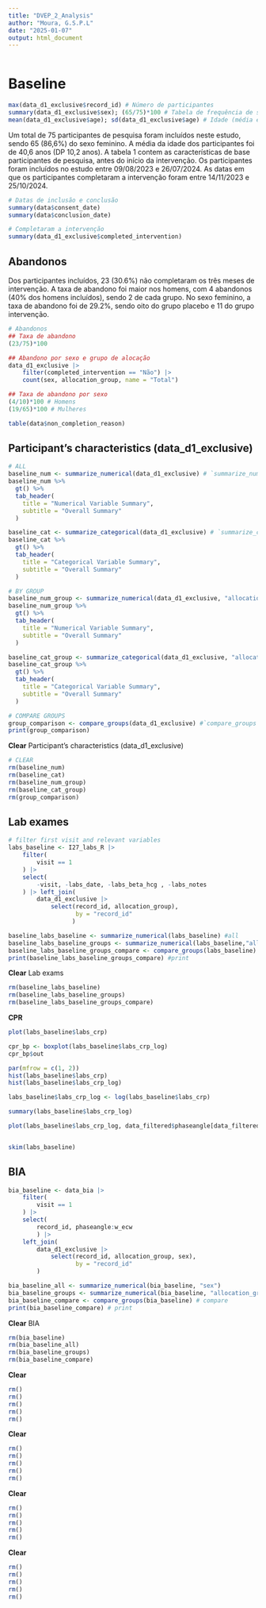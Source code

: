 ```yaml
---
title: "DVEP_2_Analysis"
author: "Moura, G.S.P.L"
date: "2025-01-07"
output: html_document
---
```


```r

```

# Baseline

```r
max(data_d1_exclusive$record_id) # Número de participantes
summary(data_d1_exclusive$sex); (65/75)*100 # Tabela de frequência de sexo e porcentagem do sexo feminino
mean(data_d1_exclusive$age); sd(data_d1_exclusive$age) # Idade (média e DP)
```

Um total de 75 participantes de pesquisa foram incluídos neste estudo, sendo 65 (86,6%) do sexo feminino. A média da idade dos participantes foi de 40,6 anos (DP 10,2 anos). A tabela 1 contem as características de base participantes de pesquisa, antes do início da intervenção. Os participantes foram incluídos no estudo entre 09/08/2023 e 26/07/2024. As datas em que os participantes completaram a intervenção foram entre 14/11/2023 e 25/10/2024.

```r
# Datas de inclusão e conclusão
summary(data$consent_date)
summary(data$conclusion_date)

# Completaram a intervenção
summary(data_d1_exclusive$completed_intervention)
```

## Abandonos
Dos participantes incluídos, 23 (30.6%) não completaram os três meses de intervenção. A taxa de abandono foi maior nos homens, com 4 abandonos (40% dos homens incluídos), sendo 2 de cada grupo. No sexo feminino, a taxa de abandono foi de 29.2%, sendo oito do grupo placebo e 11 do grupo intervenção.

```r
# Abandonos
## Taxa de abandono
(23/75)*100 

## Abandono por sexo e grupo de alocação
data_d1_exclusive |> 
    filter(completed_intervention == "Não") |> 
    count(sex, allocation_group, name = "Total")

## Taxa de abandono por sexo
(4/10)*100 # Homens
(19/65)*100 # Mulheres

table(data$non_completion_reason)
```

## Participant's characteristics (data_d1_exclusive)
```r
# ALL
baseline_num <- summarize_numerical(data_d1_exclusive) # `summarize_numerical()`
baseline_num %>%
  gt() %>%
  tab_header(
    title = "Numerical Variable Summary",
    subtitle = "Overall Summary"
  )

baseline_cat <- summarize_categorical(data_d1_exclusive) # `summarize_categorical()`
baseline_cat %>%
  gt() %>%
  tab_header(
    title = "Categorical Variable Summary",
    subtitle = "Overall Summary"
  )

# BY GROUP
baseline_num_group <- summarize_numerical(data_d1_exclusive, "allocation_group") # `summarize_numerical()`
baseline_num_group %>%
  gt() %>%
  tab_header(
    title = "Numerical Variable Summary",
    subtitle = "Overall Summary"
  )

baseline_cat_group <- summarize_categorical(data_d1_exclusive, "allocation_group") # `summarize_categorical()`
baseline_cat_group %>%
  gt() %>%
  tab_header(
    title = "Categorical Variable Summary",
    subtitle = "Overall Summary"
  )

# COMPARE GROUPS
group_comparison <- compare_groups(data_d1_exclusive) #`compare_groups`
print(group_comparison)
```

**Clear** Participant's characteristics (data_d1_exclusive)
```r
# CLEAR
rm(baseline_num)
rm(baseline_cat)
rm(baseline_num_group)
rm(baseline_cat_group)
rm(group_comparison)
```

## Lab exames
```r
# filter first visit and relevant variables
labs_baseline <- I27_labs_R |> 
    filter(
        visit == 1
    ) |> 
    select(
        -visit, -labs_date, -labs_beta_hcg , -labs_notes
    ) |> left_join(
        data_d1_exclusive |> 
            select(record_id, allocation_group),
                   by = "record_id"
                  )

baseline_labs_baseline <- summarize_numerical(labs_baseline) #all
baseline_labs_baseline_groups <- summarize_numerical(labs_baseline,"allocation_group") #groups
baseline_labs_baseline_groups_compare <- compare_groups(labs_baseline) #compare
print(baseline_labs_baseline_groups_compare) #print
```

**Clear** Lab exams
```r
rm(baseline_labs_baseline)
rm(baseline_labs_baseline_groups)
rm(baseline_labs_baseline_groups_compare)
```

**CPR**
```r

plot(labs_baseline$labs_crp)

cpr_bp <- boxplot(labs_baseline$labs_crp_log)
cpr_bp$out

par(mfrow = c(1, 2)) 
hist(labs_baseline$labs_crp)
hist(labs_baseline$labs_crp_log)

labs_baseline$labs_crp_log <- log(labs_baseline$labs_crp)

summary(labs_baseline$labs_crp_log)

plot(labs_baseline$labs_crp_log, data_filtered$phaseangle[data_filtered$visit == 1])


skim(labs_baseline)
```


## BIA
```r
bia_baseline <- data_bia |>
    filter(
        visit == 1
    ) |> 
    select(
        record_id, phaseangle:w_ecw
        ) |> 
    left_join(
        data_d1_exclusive |> 
            select(record_id, allocation_group, sex),
                   by = "record_id"
        )

bia_baseline_all <- summarize_numerical(bia_baseline, "sex")
bia_baseline_groups <- summarize_numerical(bia_baseline, "allocation_group") #groups
bia_baseline_compare <- compare_groups(bia_baseline) # compare
print(bia_baseline_compare) # print
```

**Clear** BIA
```r
rm(bia_baseline)
rm(bia_baseline_all)
rm(bia_baseline_groups)
rm(bia_baseline_compare)
```


**Clear**
```r
rm()
rm()
rm()
rm()
rm()
```


**Clear**
```r
rm()
rm()
rm()
rm()
rm()
```


**Clear**
```r
rm()
rm()
rm()
rm()
rm()
```


**Clear**
```r
rm()
rm()
rm()
rm()
rm()
```




